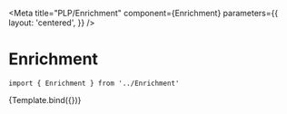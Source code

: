 
<Meta
  title="PLP/Enrichment"
  component={Enrichment}
  parameters={{
    layout: 'centered',
  }}
/>


# Enrichment

```
import { Enrichment } from '../Enrichment'
```

<Canvas>
  <Story name="Enrichment">{Template.bind({})}</Story>
</Canvas>
